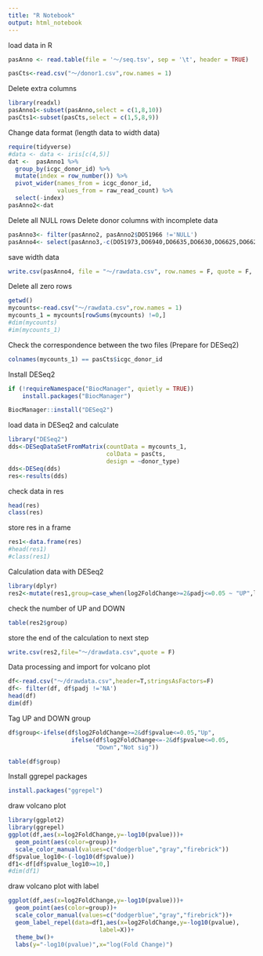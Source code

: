 ```yaml
---
title: "R Notebook"
output: html_notebook
---
```



load data in R
```r
pasAnno <- read.table(file = '～/seq.tsv', sep = '\t', header = TRUE) 
```
```r
pasCts<-read.csv("～/donor1.csv",row.names = 1)
```


Delete extra columns
```r
library(readxl)
pasAnno1<-subset(pasAnno,select = c(1,8,10))
pasCts1<-subset(pasCts,select = c(1,5,8,9))
```


Change data format (length data to width data)
```r
require(tidyverse)
#data <- data <- iris[c(4,5)]
dat <-  pasAnno1 %>% 
  group_by(icgc_donor_id) %>%
  mutate(index = row_number()) %>%
  pivot_wider(names_from = icgc_donor_id, 
              values_from = raw_read_count) %>%
  select(-index)
pasAnno2<-dat
```


Delete all NULL rows
Delete donor columns with incomplete data
```r
pasAnno3<- filter(pasAnno2, pasAnno2$DO51966 !='NULL') 
pasAnno4<- select(pasAnno3,-c(DO51973,DO6940,DO6635,DO6630,DO6625,DO6620,DO6730,DO6408,DO6406,DO6400,DO6454,DO6450,DO6452,DO6448,DO6444,DO6438,DO6430,DO6426,DO6422,DO6424,DO6498,DO6494,DO6488,DO6484,DO6486,DO6480,DO6482,DO6476,DO6478,DO6472,DO6474,DO6466,DO6464,DO6460,DO6531,DO6534,DO6525,DO6519,DO6516,DO6510,DO6507,DO6504,DO6501,DO6565,DO6561,DO6558,DO6555,DO6552,DO6546,DO6543,DO6585,DO6615,DO6374,DO6360,DO6356,DO6351,DO6396,DO6394,DO6390,DO7108,DO7136,DO7112,DO7048,DO7084,DO6760,DO6418))

```


save width data
```r
write.csv(pasAnno4, file = "～/rawdata.csv", row.names = F, quote = F, na="0")
```


Delete all zero rows
```r
getwd()
mycounts<-read.csv("～/rawdata.csv",row.names = 1)
mycounts_1 = mycounts[rowSums(mycounts) !=0,]
#dim(mycounts)
#im(mycounts_1)
```


Check the correspondence between the two files (Prepare for DESeq2)
```r
colnames(mycounts_1) == pasCts$icgc_donor_id
```


Install DESeq2
```r
if (!requireNamespace("BiocManager", quietly = TRUE))
    install.packages("BiocManager")

BiocManager::install("DESeq2")
```


load data in DESeq2 and calculate
```r
library("DESeq2")
dds<-DESeqDataSetFromMatrix(countData = mycounts_1,
                            colData = pasCts,
                            design = ~donor_type)
dds<-DESeq(dds)
res<-results(dds)
```


check data in res
```r
head(res)
class(res)
```


store res in a frame
```r
res1<-data.frame(res)
#head(res1)
#class(res1)
```


Calculation data with DESeq2
```r
library(dplyr)
res2<-mutate(res1,group=case_when(log2FoldChange>=2&padj<=0.05 ~ "UP",log2FoldChange<=-2&padj<=0.05~"DOWN"))
```


check the number of UP and DOWN
```r
table(res2$group)
```


store the end of the calculation to next step
```r
write.csv(res2,file="～/drawdata.csv",quote = F)
```


Data processing and import for volcano plot
```r
df<-read.csv("～/drawdata.csv",header=T,stringsAsFactors=F)
df<- filter(df, df$padj !='NA') 
head(df)
dim(df)
```


Tag UP and DOWN group
```r
df$group<-ifelse(df$log2FoldChange>=2&df$pvalue<=0.05,"Up",
                  ifelse(df$log2FoldChange<=-2&df$pvalue<=0.05,
                         "Down","Not sig"))
```
```r
table(df$group)
```
Install ggrepel packages
```r
install.packages("ggrepel")
```
draw volcano plot
```r
library(ggplot2)
library(ggrepel)
ggplot(df,aes(x=log2FoldChange,y=-log10(pvalue)))+
  geom_point(aes(color=group))+
  scale_color_manual(values=c("dodgerblue","gray","firebrick"))
df$pvalue_log10<-(-log10(df$pvalue))
df1<-df[df$pvalue_log10>=10,]
#dim(df1)
```


draw volcano plot with label
```r
ggplot(df,aes(x=log2FoldChange,y=-log10(pvalue)))+
  geom_point(aes(color=group))+
  scale_color_manual(values=c("dodgerblue","gray","firebrick"))+
  geom_label_repel(data=df1,aes(x=log2FoldChange,y=-log10(pvalue),
                          label=X))+
  theme_bw()+
  labs(y="-log10(pvalue)",x="log(Fold Change)")
```


